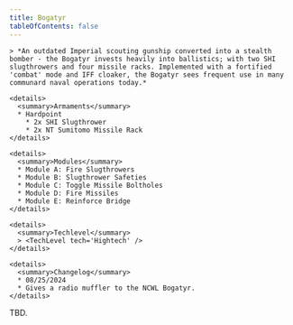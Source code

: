 ```yaml
---
title: Bogatyr
tableOfContents: false
---
```


<Tabs>

  <TabItem label="Info" icon="information">

    > *An outdated Imperial scouting gunship converted into a stealth bomber - the Bogatyr invests heavily into ballistics; with two SHI slugthrowers and four missile racks. Implemented with a fortified 'combat' mode and IFF cloaker, the Bogatyr sees frequent use in many communard naval operations today.*

    <details>
      <summary>Armaments</summary>
      * Hardpoint
        * 2x SHI Slugthrower 
        * 2x NT Sumitomo Missile Rack
    </details>

    <details>
      <summary>Modules</summary>
      * Module A: Fire Slugthrowers 
      * Module B: Slugthrower Safeties 
      * Module C: Toggle Missile Boltholes 
      * Module D: Fire Missiles 
      * Module E: Reinforce Bridge
    </details>

    <details>
      <summary>Techlevel</summary>
      > <TechLevel tech='Hightech' />
    </details>

    <details>
      <summary>Changelog</summary>
      * 08/25/2024
      * Gives a radio muffler to the NCWL Bogatyr.
    </details>
  </TabItem>

  <TabItem label="Guide" icon="open-book">
    TBD.
  </TabItem>

</Tabs>

